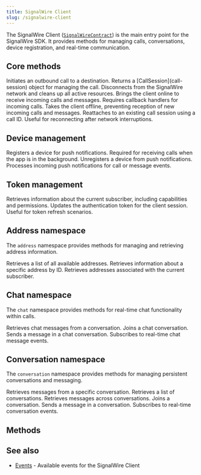 ```yaml
---
title: SignalWire Client
slug: /signalwire-client
---
```



The SignalWire Client ([`SignalWireContract`](types#signalwirecontract)) is the main entry point for the SignalWire SDK. It provides methods for managing calls, conversations, device registration, and real-time communication.

## Core methods

<APIField name="dial" type="[Dial](signalwire-client/dial)">
  Initiates an outbound call to a destination. Returns a [CallSession](call-session) object for managing the call.
</APIField>

<APIField name="disconnect" type="void">
  Disconnects from the SignalWire network and cleans up all active resources.
</APIField>

<APIField name="online" type="[OnlineParams](signalwire-client/online)">
  Brings the client online to receive incoming calls and messages. Requires callback handlers for incoming calls.
</APIField>

<APIField name="offline" type="void">
  Takes the client offline, preventing reception of new incoming calls and messages.
</APIField>

<APIField name="reattach" type="[ReattachParams](signalwire-client/reattach)">
  Reattaches to an existing call session using a call ID. Useful for reconnecting after network interruptions.
</APIField>

## Device management

<APIField name="registerDevice" type="[RegisterDeviceParams](signalwire-client/register-device)">
  Registers a device for push notifications. Required for receiving calls when the app is in the background.
</APIField>

<APIField name="unregisterDevice" type="[UnregisterDeviceParams](signalwire-client/unregister-device)">
  Unregisters a device from push notifications.
</APIField>

<APIField name="handlePushNotification" type="[HandlePushNotificationParams](signalwire-client/handle-push-notification)">
  Processes incoming push notifications for call or message events.
</APIField>

## Token management

<APIField name="getSubscriberInfo" type="void">
  Retrieves information about the current subscriber, including capabilities and permissions.
</APIField>

<APIField name="updateToken" type="string">
  Updates the authentication token for the client session. Useful for token refresh scenarios.
</APIField>

## Address namespace

The `address` namespace provides methods for managing and retrieving address information.

<APIField name="address.getAddresses" type="void">
  Retrieves a list of all available addresses.
</APIField>

<APIField name="address.getAddress" type="string">
  Retrieves information about a specific address by ID.
</APIField>

<APIField name="address.getMyAddresses" type="void">
  Retrieves addresses associated with the current subscriber.
</APIField>

## Chat namespace

The `chat` namespace provides methods for real-time chat functionality within calls.

<APIField name="chat.getMessages" type="[GetConversationChatMessageParams](signalwire-client/chat-get-messages)">
  Retrieves chat messages from a conversation.
</APIField>

<APIField name="chat.join" type="[JoinConversationParams](signalwire-client/chat-join)">
  Joins a chat conversation.
</APIField>

<APIField name="chat.sendMessage" type="[SendConversationMessageParams](signalwire-client/chat-send-message)">
  Sends a message in a chat conversation.
</APIField>

<APIField name="chat.subscribe" type="[ConversationChatMessagesSubscribeParams](signalwire-client/chat-subscribe)">
  Subscribes to real-time chat message events.
</APIField>

## Conversation namespace

The `conversation` namespace provides methods for managing persistent conversations and messaging.

<APIField name="conversation.getConversationMessages" type="[GetConversationMessagesParams](signalwire-client/conversation-get-conversation-messages)">
  Retrieves messages from a specific conversation.
</APIField>

<APIField name="conversation.getConversations" type="[GetConversationsParams](signalwire-client/conversation-get-conversations)">
  Retrieves a list of conversations.
</APIField>

<APIField name="conversation.getMessages" type="[GetMessagesParams](signalwire-client/conversation-get-messages)">
  Retrieves messages across conversations.
</APIField>

<APIField name="conversation.join" type="[JoinConversationParams](signalwire-client/conversation-join)">
  Joins a conversation.
</APIField>

<APIField name="conversation.sendMessage" type="[SendConversationMessageParams](signalwire-client/conversation-send-message)">
  Sends a message in a conversation.
</APIField>

<APIField name="conversation.subscribe" type="[ConversationSubscribeCallback](signalwire-client/conversation-subscribe)">
  Subscribes to real-time conversation events.
</APIField>

## Methods

<DocCardList />

## See also

- [Events](./events.mdx) - Available events for the SignalWire Client